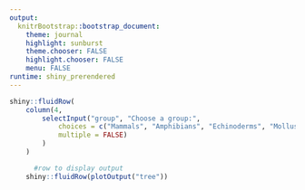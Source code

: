 ```yaml
---
output:
  knitrBootstrap::bootstrap_document:
    theme: journal
    highlight: sunburst
    theme.chooser: FALSE
    highlight.chooser: FALSE
    menu: FALSE
runtime: shiny_prerendered
---
```



```r
shiny::fluidRow(
    column(4,
        selectInput("group", "Choose a group:",
            choices = c("Mammals", "Amphibians", "Echinoderms", "Mollusks"),
            multiple = FALSE)
        )
    )

      #row to display output
    shiny::fluidRow(plotOutput("tree"))

```

